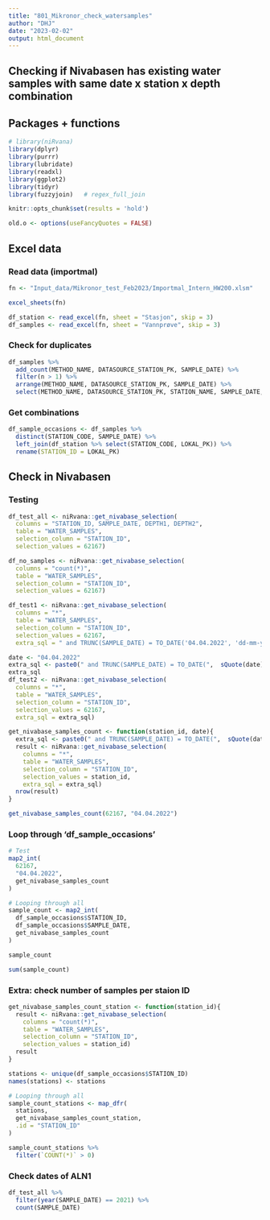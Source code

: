 ```yaml
---
title: "801_Mikronor_check_watersamples"
author: "DHJ"
date: "2023-02-02"
output: html_document
---
```



## Checking if Nivabasen has existing water samples with same date x station x depth combination  


## Packages + functions  
```r

# library(niRvana)
library(dplyr)
library(purrr)
library(lubridate)
library(readxl)
library(ggplot2)
library(tidyr)
library(fuzzyjoin)   # regex_full_join

knitr::opts_chunk$set(results = 'hold')

old.o <- options(useFancyQuotes = FALSE)

```


## Excel data  

### Read data (importmal)  
```r

fn <- "Input_data/Mikronor_test_Feb2023/Importmal_Intern_HW200.xlsm"

excel_sheets(fn)

df_station <- read_excel(fn, sheet = "Stasjon", skip = 3)  
df_samples <- read_excel(fn, sheet = "Vannprøve", skip = 3)  

```
### Check for duplicates  
```r

df_samples %>%
  add_count(METHOD_NAME, DATASOURCE_STATION_PK, SAMPLE_DATE) %>%
  filter(n > 1) %>%
  arrange(METHOD_NAME, DATASOURCE_STATION_PK, SAMPLE_DATE) %>%
  select(METHOD_NAME, DATASOURCE_STATION_PK, STATION_NAME, SAMPLE_DATE, VALUE, UNIT)

```

### Get combinations   
```r

df_sample_occasions <- df_samples %>%
  distinct(STATION_CODE, SAMPLE_DATE) %>%
  left_join(df_station %>% select(STATION_CODE, LOKAL_PK)) %>%
  rename(STATION_ID = LOKAL_PK)

```


## Check in Nivabasen   

### Testing  
```r

df_test_all <- niRvana::get_nivabase_selection(
  columns = "STATION_ID, SAMPLE_DATE, DEPTH1, DEPTH2",
  table = "WATER_SAMPLES",
  selection_column = "STATION_ID",
  selection_values = 62167)

df_no_samples <- niRvana::get_nivabase_selection(
  columns = "count(*)",
  table = "WATER_SAMPLES",
  selection_column = "STATION_ID",
  selection_values = 62167)

df_test1 <- niRvana::get_nivabase_selection(
  columns = "*", 
  table = "WATER_SAMPLES", 
  selection_column = "STATION_ID", 
  selection_values = 62167, 
  extra_sql = " and TRUNC(SAMPLE_DATE) = TO_DATE('04.04.2022', 'dd-mm-yyyy')")  

date <- "04.04.2022"
extra_sql <- paste0(" and TRUNC(SAMPLE_DATE) = TO_DATE(",  sQuote(date),", 'dd-mm-yyyy')")
extra_sql
df_test2 <- niRvana::get_nivabase_selection(
  columns = "*", 
  table = "WATER_SAMPLES", 
  selection_column = "STATION_ID", 
  selection_values = 62167, 
  extra_sql = extra_sql)  

get_nivabase_samples_count <- function(station_id, date){
  extra_sql <- paste0(" and TRUNC(SAMPLE_DATE) = TO_DATE(",  sQuote(date),", 'dd-mm-yyyy')")
  result <- niRvana::get_nivabase_selection(
    columns = "*", 
    table = "WATER_SAMPLES", 
    selection_column = "STATION_ID", 
    selection_values = station_id, 
    extra_sql = extra_sql)  
  nrow(result)
}

get_nivabase_samples_count(62167, "04.04.2022")

```


### Loop through 'df_sample_occasions'    
```r

# Test
map2_int(
  62167,
  "04.04.2022",
  get_nivabase_samples_count
)

# Looping through all
sample_count <- map2_int(
  df_sample_occasions$STATION_ID,
  df_sample_occasions$SAMPLE_DATE,
  get_nivabase_samples_count
)

sample_count

sum(sample_count)


```

### Extra: check number of samples per staion ID  

```r

get_nivabase_samples_count_station <- function(station_id){
  result <- niRvana::get_nivabase_selection(
    columns = "count(*)",
    table = "WATER_SAMPLES",
    selection_column = "STATION_ID",
    selection_values = station_id)
  result 
}

stations <- unique(df_sample_occasions$STATION_ID)
names(stations) <- stations

# Looping through all
sample_count_stations <- map_dfr(
  stations,
  get_nivabase_samples_count_station,
  .id = "STATION_ID"
)

sample_count_stations %>%
  filter(`COUNT(*)` > 0)

```

### Check dates of ALN1  
```r

df_test_all %>%
  filter(year(SAMPLE_DATE) == 2021) %>%
  count(SAMPLE_DATE)

```

